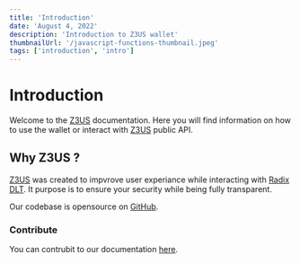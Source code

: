 ```yaml
---
title: 'Introduction'
date: 'August 4, 2022'
description: 'Introduction to Z3US wallet'
thumbnailUrl: '/javascript-functions-thumbnail.jpeg'
tags: ['introduction', 'intro']
---
```


# Introduction

Welcome to the [Z3US](https://z3us.com) documentation. Here you will find information on how to use the wallet or interact with [Z3US](https://z3us.com) public API.

## Why Z3US ?

[Z3US](https://z3us.com) was created to impvrove user experiance while interacting with [Radix DLT](https://www.radixdlt.com/). It purpose is to ensure your security while being fully transparent.

Our codebase is opensource on [GitHub](https://github.com/z3us-dapps).

### Contribute

You can contrubit to our documentation [here](https://github.com/z3us-dapps/z3us/tree/master/apps/website/docs).
